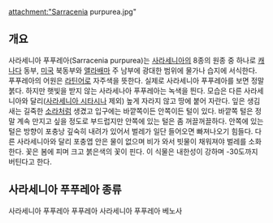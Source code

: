 attachment:"Sarracenia purpurea.jpg"
== 개요 ==
사라세니아 푸푸레아(Sarracenia purpurea)는 [[사라세니아]]의 8종의 원종 중 하나로 [[캐나다]] 동부, [[미국]] 북동부와 [[앨라배마]] 주 남부에 광대한 범위에 물가나 습지에 서식한다.
푸푸레아의 어원은 [[라틴어]]로 자주색을 뜻한다. 실제로 사라세니아 푸푸레아를 보면 정말 붉다. 하지만 햇빛을 받지 않는 사라세나아 푸푸레아는 녹색을 띈다.
모습은 다른 사라세니아와 달리([[사라세니아 시타시나]] 제외) 높게 자라지 않고 땅에 붙어 자란다. 잎은 생김새는 길죽한 [[소라]]처럼 생겼고 입구에는 바깥쪽이든 안쪽이든 털이 있다. 바깥쪽 털은 정말 계속 만지고 싶을 정도로 부드럽지만 안쪽에 있는 털은 좀 꺼끌꺼끌하다. 안쪽에 있는 털은 방향이 포충낭 깊숙히 내려가 있어서 벌레가 일단 들어오면 빠져나오기 힘들다. 다른 사라세니아와 달리 포충엽 안은 물이 없으며 비가 와서 빗물이 채워져야 벌레를 소화 한다. 꽃은 봄에 피며 크고 붉은색의 꽃이 핀다. 
이 식물은 내한성이 강하며 -30도까지 버틴다고 한다.

== 사라세니아 푸푸레아 종류 ==
사라세니아 푸푸레아 푸푸레아
사라세니아 푸푸레아 베노사
